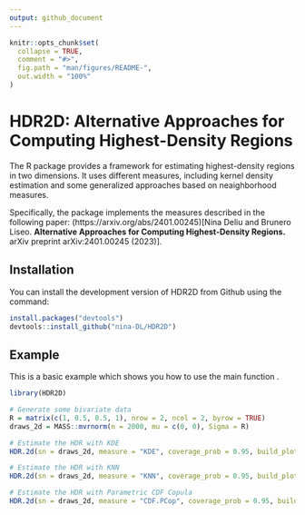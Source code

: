 ```yaml
---
output: github_document
---
```


<!-- README.md is generated from README.Rmd. Please edit that file -->

```r
knitr::opts_chunk$set(
  collapse = TRUE,
  comment = "#>",
  fig.path = "man/figures/README-",
  out.width = "100%"
)
```

# HDR2D: Alternative Approaches for Computing Highest-Density Regions

<!-- badges: start -->
<!-- badges: end -->

The R package \texttt{HDR2D} provides a framework for estimating highest-density regions in two dimensions. It uses different measures, including kernel density estimation and some generalized approaches based on neaighborhood measures. 

Specifically, the package implements the measures described in the following paper: (https://arxiv.org/abs/2401.00245)[Nina Deliu and Brunero Liseo. **Alternative Approaches for Computing Highest-Density Regions.** arXiv preprint arXiv:2401.00245 (2023)].



## Installation

You can install the development version of HDR2D from Github using the command:

``` r
install.packages("devtools")
devtools::install_github("nina-DL/HDR2D")
```

## Example

This is a basic example which shows you how to use the main function \texttt{HDR.2d()}.

```r
library(HDR2D)

# Generate some bivariate data
R = matrix(c(1, 0.5, 0.5, 1), nrow = 2, ncol = 2, byrow = TRUE)
draws_2d = MASS::mvrnorm(n = 2000, mu = c(0, 0), Sigma = R)

# Estimate the HDR with KDE
HDR.2d(sn = draws_2d, measure = "KDE", coverage_prob = 0.95, build_plot = T)

# Estimate the HDR with KNN
HDR.2d(sn = draws_2d, measure = "KNN", coverage_prob = 0.95, build_plot = T)

# Estimate the HDR with Parametric CDF Copula
HDR.2d(sn = draws_2d, measure = "CDF.PCop", coverage_prob = 0.95, build_plot = T, margin_family = c('norm', 't'))

```
